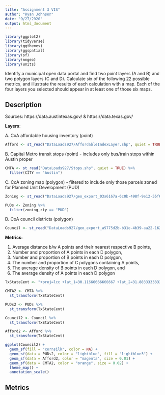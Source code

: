 ```yaml
---
title: "Assignment 3 VIS"
author: "Ryan Johnson"
date: "9/27/2020"
output: html_document
---
```


```r
library(ggplot2)
library(tidyverse)
library(ggthemes)
library(ggspatial)
library(sf)
library(nngeo)
library(units)
```

Identify a municipal open data portal and find two point layers (A and B) and two polygon layers (C and
D).
Calculate six of the following 22 possible metrics, and illustrate the results of each calculation with a map.
Each of the four layers you selected should appear in at least one of those six maps.

## Description

Sources: https://data.austintexas.gov/ & https://data.texas.gov/

__Layers:__

A. CoA affordable housing inventory (point)
```r
Afford <- st_read("DataLoads927/AffordableIndexLayer.shp", quiet = TRUE)
```

B. Capital Metro transit stops (point) - includes only bus/train stops within Austin proper
```r
CMTA <- st_read("DataLoads927/Stops.shp", quiet = TRUE) %>% 
  filter(CITY == "Austin")
```

C. CoA zoning map (polygon) - filtered to include only those parcels zoned for Planned Unit Development (PUD)
```r
Zoning <- st_read("DataLoads927/geo_export_03a6167a-6c0b-498f-9e12-55f03963c9af.shp", quiet = TRUE)
```

```r
PUDs <- Zoning %>%
  filter(zoning_zty == "PUD")
```

D. CoA council districts (polygon)
```r
Council <- st_read("DataLoads927/geo_export_a9775d2b-b31e-4b39-aa22-162244365c95.shp", quiet = TRUE) 
```

__Metrics:__

1. Average distance b/w A points and their nearest respective B points,
2. Number and proportion of A points in each D polygon,
3. Number and proportion of B points in each D polygon,
4. The number and proportion of C polygons containing A points,
5. The average density of B points in each D polygon, and
6. The average density of A points in each D polygon

```r
TxStateCent <- "+proj=lcc +lat_1=30.11666666666667 +lat_2=31.88333333333333 +lat_0=29.66666666666667 +lon_0=-100.3333333333333 +x_0=700000 +y_0=3000000 +ellps=GRS80 +units=m +no_defs"
```

```r

CMTA2 <- CMTA %>%
  st_transform(TxStateCent)

PUDs2 <- PUDs %>%
  st_transform(TxStateCent)

Council2 <- Council %>%
  st_transform(TxStateCent)

Afford2 <- Afford %>%
  st_transform(TxStateCent)
```

```r
ggplot(Council2) +
  geom_sf(fill = "cornsilk", color = NA) +
  geom_sf(data = PUDs2, color = "lightblue", fill = "lightblue3") +
  geom_sf(data = Afford2, color = "magenta", size = 0.01) +
  geom_sf(data = CMTA2, color = "orange", size = 0.02) +
  theme_map() +
  annotation_scale()
```


## Metrics






